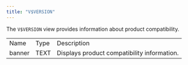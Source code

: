 ```yaml
---
title: "V$VERSION"
---
```


<div id="v_version" class="registered_link"></div>


The `V$VERSION` view provides information about product compatibility.

|        |      |                                             |
| ------ | ---- | ------------------------------------------- |
| Name   | Type | Description                                 |
| banner | TEXT | Displays product compatibility information. |
